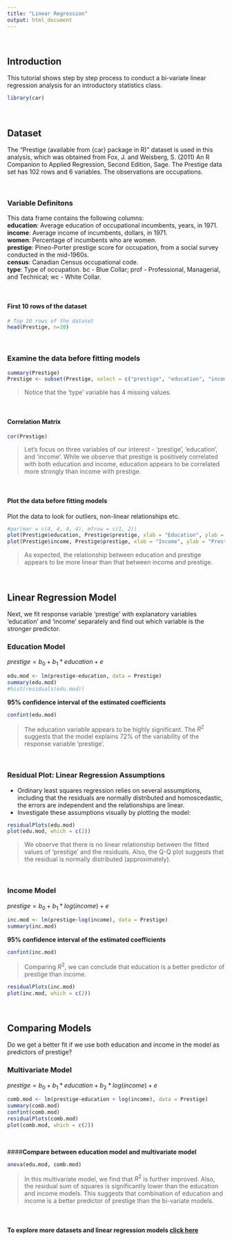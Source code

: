 ---
title: "Linear Regression"
output: html_document
---

<br>

## **Introduction**

This tutorial shows step by step process to conduct a bi-variate linear regression analysis for an introductory statistics class. 

```{r, echo=FALSE, message=FALSE, warning=FALSE}
library(car)
```
<br>

## **Dataset**

The "Prestige (available from {car} package in R)" dataset is used in this analysis, which was obtained from Fox, J. and Weisberg, S. (2011) An R Companion to Applied Regression, Second Edition, Sage.
The Prestige data set has 102 rows and 6 variables. The observations are occupations.

<br>

### **Variable Definitons** 
This data frame contains the following columns:  
  **education**: Average education of occupational incumbents, years, in 1971.   
  **income**: Average income of incumbents, dollars, in 1971.   
  **women**: Percentage of incumbents who are women.   
  **prestige**: Pineo-Porter prestige score for occupation, from a social survey conducted in the mid-1960s.   
  **census**: Canadian Census occupational code.   
  **type**: Type of occupation. bc - Blue Collar; prof - Professional, Managerial, and Technical; wc - White Collar. 

<br>

#### First 10 rows of the dataset

```{r, echo=FALSE, message=FALSE, warning=FALSE}
# Top 10 rows of the dataset
head(Prestige, n=10)
```
<br>

### **Examine the data before fitting models**

```{r, echo=FALSE, message=FALSE, warning=FALSE}
summary(Prestige)
Prestige <- subset(Prestige, select = c("prestige", "education", "income"))
```
> Notice that the 'type' variable has 4 missing values.

<br>

#### **Correlation Matrix**

```{r, echo=FALSE, message=FALSE, warning=FALSE}
cor(Prestige)
```
> Let's focus on three variables of our interest - 'prestige', 'education', and 'income'. While we observe that prestige is positively correlated with both education and income, education appears to be correlated more strongly than income with prestige.

<br>

#### **Plot the data before fitting models**

Plot the data to look for outliers, non-linear relationships etc.

```{r, echo=FALSE, message=FALSE, warning=FALSE}
#par(mar = c(4, 4, 4, 4), mfrow = c(1, 2)) 
plot(Prestige$education, Prestige$prestige, xlab = "Education", ylab = "Prestige")
plot(Prestige$income, Prestige$prestige, xlab = "Income", ylab = "Prestige")
```

> As expected, the relationship between education and prestige appears to be more linear than that between income and prestige.

<br>

## **Linear Regression Model**

Next, we fit response variable 'prestige' with explanatory variables 'education' and 'income' separately and find out which variable is the stronger predictor.  

### **Education Model**
  
$prestige = b_{0} + b_{1}*education + e$ 

```{r, echo=FALSE, message=FALSE, warning=FALSE}
edu.mod <- lm(prestige~education, data = Prestige)
summary(edu.mod)
#hist(residuals(edu.mod))
```
**95% confidence interval of the estimated coefficients**

```{r, echo=FALSE, message=FALSE, warning=FALSE}
confint(edu.mod)
```

> The education variable appears to be highly significant. The $R^{2}$ suggests that the model explains 72% of the variability of the response variable 'prestige'.

<br>

### **Residual Plot: Linear Regression Assumptions**

* Ordinary least squares regression relies on several assumptions, including that the residuals are normally distributed and homoscedastic, the errors are independent and the relationships are linear.
* Investigate these assumptions visually by plotting the model:

```{r, echo=FALSE, message=FALSE, warning=FALSE}
residualPlots(edu.mod)
plot(edu.mod, which = c(2))
```
  
> We observe that there is no linear relationship between the fitted values of 'prestige' and the residuals. Also, the Q-Q plot suggests that the residual is normally distributed (approximately).  

<br>

### **Income Model**
  
$prestige = b_{0} + b_{1}*log(income) + e$ 

```{r, echo=FALSE, message=FALSE, warning=FALSE}
inc.mod <- lm(prestige~log(income), data = Prestige)
summary(inc.mod)
```
**95% confidence interval of the estimated coefficients**

```{r, echo=FALSE, message=FALSE, warning=FALSE}
confint(inc.mod)
```
  
> Comparing $R^{2}$, we can conclude that education is a better predictor of prestige than income.

```{r, echo=FALSE, message=FALSE, warning=FALSE}
residualPlots(inc.mod)
plot(inc.mod, which = c(2))
```

<br>

## **Comparing Models** 
Do we get a better fit if we use both education and income in the model as predictors of prestige?  
  
### **Multivariate  Model**
  
$prestige = b_{0} + b_{1}*education + b_{2}*log(income) + e$ 

```{r, echo=FALSE, message=FALSE, warning=FALSE}
comb.mod <- lm(prestige~education + log(income), data = Prestige)
summary(comb.mod)
confint(comb.mod)
residualPlots(comb.mod)
plot(comb.mod, which = c(2))
```
  
<br>
  
####**Compare between education model and multivariate model**

```{r, echo=FALSE, message=FALSE, warning=FALSE}
anova(edu.mod, comb.mod)
```
  
> In this multivariate model, we find that $R^{2}$ is further improved. Also, the residual sum of squares is significantly lower than the education and income models. This suggests that combination of education and income is a better predictor of prestige than the bi-variate models.

<br>

#### **To explore more datasets and linear regression models** [click here](https://amlanbanerjee.shinyapps.io/bivariateregression/)
